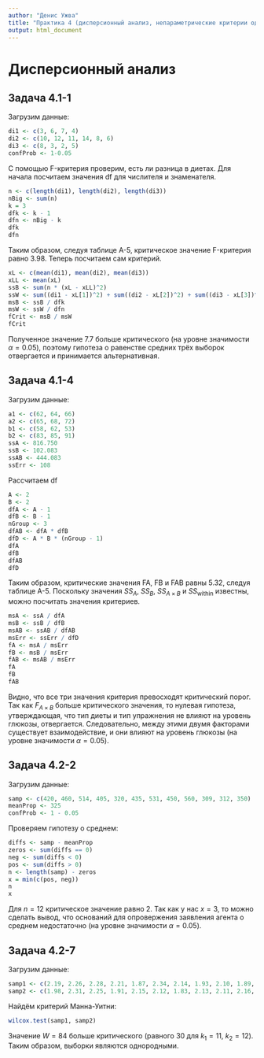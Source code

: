 ```yaml
---
author: "Денис Ужва"
title: "Практика 4 (дисперсионный анализ, непараметрические критерии однородности)"
output: html_document
---
```





# Дисперсионный анализ


## Задача 4.1-1

Загрузим данные:

```r
di1 <- c(3, 6, 7, 4)
di2 <- c(10, 12, 11, 14, 8, 6)
di3 <- c(8, 3, 2, 5)
confProb <- 1-0.05
```

С помощью F-критерия проверим, есть ли разница в диетах. 
Для начала посчитаем значения df для числителя и знаменателя.

```r
n <- c(length(di1), length(di2), length(di3))
nBig <- sum(n)
k = 3
dfk <- k - 1
dfn <- nBig - k
dfk
dfn
```

Таким образом, следуя таблице А-5, критическое значение F-критерия равно 3.98.
Теперь посчитаем сам критерий.

```r
xL <- c(mean(di1), mean(di2), mean(di3))
xLL <- mean(xL)
ssB <- sum(n * (xL - xLL)^2)
ssW <- sum((di1 - xL[1])^2) + sum((di2 - xL[2])^2) + sum((di3 - xL[3])^3)
msB <- ssB / dfk
msW <- ssW / dfn
fCrit <- msB / msW
fCrit
```

Полученное значение 7.7 больше критического (на уровне значимости $\alpha = 0.05$), поэтому гипотеза о равенстве средних трёх выборок отвергается и принимается альтернативная.
  

## Задача 4.1-4

Загрузим данные:

```r
a1 <- c(62, 64, 66)
a2 <- c(65, 68, 72)
b1 <- c(58, 62, 53)
b2 <- c(83, 85, 91)
ssA <- 816.750
ssB <- 102.083
ssAB <- 444.083
ssErr <- 108
```

Рассчитаем df

```r
A <- 2
B <- 2
dfA <- A - 1
dfB <- B - 1
nGroup <- 3
dfAB <- dfA * dfB
dfD <- A * B * (nGroup - 1)
dfA
dfB
dfAB
dfD
```

Таким образом, критические значения FA, FB и FAB равны 5.32, следуя таблице А-5.
Поскольку значения $SS_A$, $SS_B$, $SS_{A \times B}$ и $SS_\textrm{within}$ известны, можно посчитать значения критериев.

```r
msA <- ssA / dfA
msB <- ssB / dfB
msAB <- ssAB / dfAB
msErr <- ssErr / dfD
fA <- msA / msErr
fB <- msB / msErr
fAB <- msAB / msErr
fA
fB
fAB
```

Видно, что все три значения критерия превосходят критический порог.
Так как $F_{A \times B}$ больше критического значения, то нулевая гипотеза, утверждающая, что тип диеты и тип упражнения не влияют на уровень глюкозы, отвергается. 
Следовательно, между этими двумя факторами существует взаимодействие, и они влияют на уровень глюкозы (на уровне значимости $\alpha = 0.05$).


## Задача 4.2-2

Загрузим данные:

```r
samp <- c(420, 460, 514, 405, 320, 435, 531, 450, 560, 309, 312, 350)
meanProp <- 325
confProb <- 1 - 0.05
```

Проверяем гипотезу о среднем:

```r
diffs <- samp - meanProp
zeros <- sum(diffs == 0)
neg <- sum(diffs < 0)
pos <- sum(diffs > 0)
n <- length(samp) - zeros
x = min(c(pos, neg))
n
x
```

Для $n = 12$ критическое значение равно 2. Так как у нас $x = 3$, то можно сделать вывод, что оснований для опровержения заявления агента о среднем недостаточно (на уровне значимости $\alpha = 0.05$).


## Задача 4.2-7

Загрузим данные:

```r
samp1 <- c(2.19, 2.26, 2.28, 2.21, 1.87, 2.34, 2.14, 1.93, 2.10, 1.89, 2.36, 2.17)
samp2 <- c(1.98, 2.31, 2.25, 1.91, 2.15, 2.12, 1.83, 2.13, 2.11, 2.16, 1.99)
```

Найдём критерий Манна-Уитни:

```r
wilcox.test(samp1, samp2)
```

Значение $W = 84$ больше критического (равного 30 для $k_1 = 11$, $k_2 = 12$).
Таким образом, выборки являются однородными.